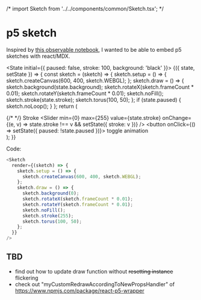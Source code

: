 /* import Sketch from '../../components/common/Sketch.tsx'; */

# p5 sketch

Inspired by [this observable notebook](https://observablehq.com/@makio135/p5), I wanted to be able to embed p5 sketches with react/MDX.

<State initial={{ paused: false, stroke: 100, background: 'black' }}>
  {({ state, setState }) => {
    const sketch = (sketch) => {
      sketch.setup = () => {
        sketch.createCanvas(600, 400, sketch.WEBGL);
      };
      sketch.draw = () => {
        sketch.background(state.background);
        sketch.rotateX(sketch.frameCount * 0.01);
        sketch.rotateY(sketch.frameCount * 0.01);
        sketch.noFill();
        sketch.stroke(state.stroke);
        sketch.torus(100, 50);
      };
      if (state.paused) {
        sketch.noLoop();
      }
    };
    return (
      <div>
        {/* <Sketch render={sketch} background={state.background} /> */}
        <label>
          Stroke
          <Slider
            min={0}
            max={255}
            value={state.stroke}
            onChange={(e, v) => state.stroke !== v && setState({ stroke: v })}
          />
        </label>
        <button onClick={() => setState({ paused: !state.paused })}>
          toggle animation
        </button>
      </div>
    );
  }}
</State>

Code:

```js
<Sketch
  render={(sketch) => {
    sketch.setup = () => {
      sketch.createCanvas(600, 400, sketch.WEBGL);
    };
    sketch.draw = () => {
      sketch.background(0);
      sketch.rotateX(sketch.frameCount * 0.01);
      sketch.rotateY(sketch.frameCount * 0.01);
      sketch.noFill();
      sketch.stroke(255);
      sketch.torus(100, 50);
    };
  }}
/>
```

## TBD

- find out how to update draw function without ~~resetting instance~~ flickering
- check out "myCustomRedrawAccordingToNewPropsHandler" of https://www.npmjs.com/package/react-p5-wrapper